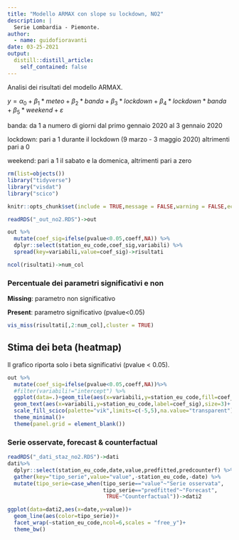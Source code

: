 ```yaml
---
title: "Modello ARMAX con slope su lockdown, NO2"
description: |
  Serie Lombardia - Piemonte.
author:
  - name: guidofioravanti
date: 03-25-2021
output:
  distill::distill_article:
    self_contained: false
---
```


Analisi dei risultati del modello ARMAX.

$y=\alpha_{0}+\beta_{1} * meteo+\beta_{2} * banda+\beta_{3} * lockdown+\beta_{4} * lockdown * banda+\beta_{5} * weekend+\varepsilon$

banda: da 1 a numero di giorni dal primo gennaio 2020 al 3 gennaio 2020

lockdown: pari a 1 durante il lockdown (9 marzo - 3 maggio 2020) altrimenti pari a 0

weekend: pari a 1 il sabato e la domenica, altrimenti pari a zero


```r
rm(list=objects())
library("tidyverse")
library("visdat")
library("scico")

knitr::opts_chunk$set(include = TRUE,message = FALSE,warning = FALSE,echo=FALSE,error=FALSE,layout="l-page")

readRDS("_out_no2.RDS")->out

out %>%
  mutate(coef_sig=ifelse(pvalue<0.05,coeff,NA)) %>%
  dplyr::select(station_eu_code,coef_sig,variabili) %>%
  spread(key=variabili,value=coef_sig)->risultati

ncol(risultati)->num_col
```

### Percentuale dei parametri significativi e non

**Missing**: parametro non significativo

**Present**: parametro significativo (pvalue<0.05)


```r
vis_miss(risultati[,2:num_col],cluster = TRUE)
```

## Stima dei beta (heatmap)

Il grafico riporta solo i beta significativi (pvalue < 0.05).

```r
out %>%
  mutate(coef_sig=ifelse(pvalue<0.05,coeff,NA))%>%
  #filter(variabili!="intercept") %>%
  ggplot(data=.)+geom_tile(aes(x=variabili,y=station_eu_code,fill=coef_sig))+
  geom_text(aes(x=variabili,y=station_eu_code,label=coef_sig),size=3)+
  scale_fill_scico(palette="vik",limits=c(-5,5),na.value="transparent")+
  theme_minimal()+
  theme(panel.grid = element_blank())
```

### Serie osservate, forecast & counterfactual


```r
readRDS("_dati_staz_no2.RDS")->dati
dati%>%
  dplyr::select(station_eu_code,date,value,predfitted,predcounterf) %>%
  gather(key="tipo_serie",value="value",-station_eu_code,-date) %>%
  mutate(tipo_serie=case_when(tipo_serie=="value"~"Serie osservata",
                              tipo_serie=="predfitted"~"Forecast",
                               TRUE~"Counterfactual"))->dati2
```

```r
ggplot(data=dati2,aes(x=date,y=value))+
  geom_line(aes(color=tipo_serie))+
  facet_wrap(~station_eu_code,ncol=6,scales = "free_y")+
  theme_bw()
```